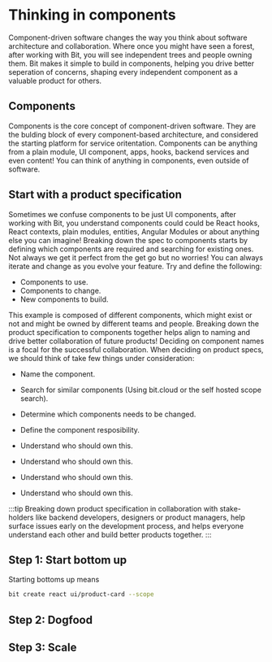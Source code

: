 
# Thinking in components

<Subtitle>
  Component-driven software changes the way you think about software architecture and collaboration. Where once you might have seen a forest, after working with Bit, 
  you will see independent trees and people owning them. Bit makes it simple to build in components, helping you drive better seperation of concerns, shaping every independent component as a
  valuable product for others. 
</Subtitle>

## Components
Components is the core concept of component-driven software. They are the bulding block of every component-based architecture, and considered the starting platform for 
service oritentation. Components can be anything from a plain module, UI component, apps, hooks, backend services and even content! You can think of anything in components, even outside
of software.

<!-- Component-based software are transforming how we think about software architecture and development. [React](https://reactjs.org), [Angular](https://angular.io), [Vue](https://vuejs.org) and Web components 
has transformed how we think about composing UI interfaces and applications. Harmony which Bit is based on, is also a component-driven framework intended for feature development. Component-driven  -->

## Start with a product specification
Sometimes we confuse components to be just UI components, after working with Bit, you understand components could could be React hooks, React contexts, plain modules, entities, 
Angular Modules or about anything else you can imagine! Breaking down the spec to components starts 
by defining which components are required and searching for existing ones. Not always we get it perfect from the get go but no worries! You can always iterate and change as you evolve
your feature. Try and define the following:

- Components to use.
- Components to change.
- New components to build.

<!-- TODO: force nav blue highlithing on all components in the below. -->

<ProductCard
  title="Nike Air"
  text="Lorem ipsum dolor sit amet consectetur adipisicing elit. Modi quos quidem sequi illum facere recusandae voluptatibus"
  alt="Nike Air"
  src="https://images.unsplash.com/photo-1595950653106-6c9ebd614d3a?ixid=MnwxMjA3fDB8MHxzZWFyY2h8NDV8fHNuZWFrZXJ8ZW58MHx8MHx8&ixlib=rb-1.2.1&auto=format&fit=crop&w=800&q=60"
  price={190}
  className={styles.productCard}
  buttonText="add to cart"
/>

This example is composed of different components, which might exist or not and might be owned by different teams and people. Breaking down the product specification to components
together helps align to naming and drive better collaboration of future products! Deciding on component names is a focal for the successful collaboration. When deciding on 
product specs, we should think of take few things under consideration: 

- Name the component.
- Search for similar components (Using bit.cloud or the self hosted scope search).
- Determine which components needs to be changed.

- Define the component resposibility.
- Understand who should own this.
- Understand who should own this.
- Understand who should own this.
- Understand who should own this.

:::tip
Breaking down product specification in collaboration with stake-holders like backend developers, designers or product managers, help surface issues early on the development process, 
and helps everyone understand each other and build better products together.
:::

## Step 1: Start bottom up
Starting bottoms up means

```bash
bit create react ui/product-card --scope 
```


## Step 2: Dogfood

## Step 3: Scale